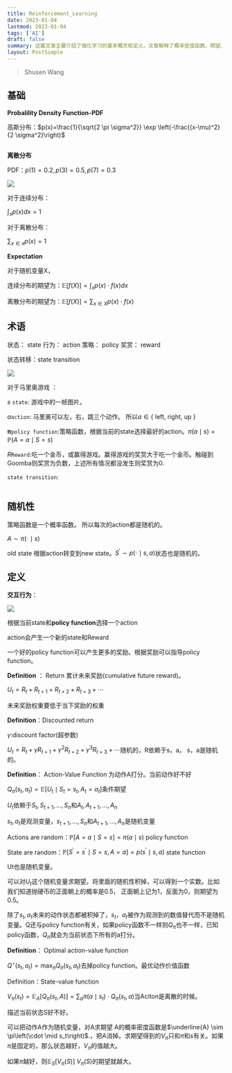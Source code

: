 ```yaml
---
title: Reinforcement_Learning
date: 2023-01-04
lastmod: 2023-01-04
tags: ['AI']
draft: false
summary: 这篇文章主要介绍了强化学习的基本概念和定义。文章解释了概率密度函数、期望、状态、动作、策略、奖励等基础术语，并定义了回报、折扣回报、动作价值函数、最优动作价值函数和状态价值函数等关键概念。文章还通过马里奥游戏的例子来具体说明这些概念在实际应用中的含义。
layout: PostSimple
---
```


> Shusen Wang

## 基础

**Probalility Density Function-PDF**

高斯分布：$p(x)=\frac{1}{\sqrt{2 \pi \sigma^2}} \exp \left(-\frac{(x-\mu)^2}{2 \sigma^2}\right)$

<img
  src="https://tz-1256822507.cos.ap-hongkong.myqcloud.com/typora/image-20221225154025254.png"
  alt=""
/>

**离散分布**

PDF：$p(1)=0.2, p(3)=0.5, p(7)=0.3$

![](https://tz-1256822507.cos.ap-hongkong.myqcloud.com/typora/image-20221225154704718.png)

对于连续分布：

$\int_x p(x) d x=1$

对于离散分布：

$\sum_{x \in x} p(x)=1$

**Expectation**

对于随机变量X，

连续分布的期望为：$\mathbb{E}[f(X)]=\int_x p(x) \cdot f(x) d x$

离散分布的期望为：$\mathbb{E}[f(X)]=\sum_{x \in X} p(x) \cdot f(x)$

## 术语

状态： state
行为： action
策略： policy
奖赏： reward

状态转移：state transition

![](https://tz-1256822507.cos.ap-hongkong.myqcloud.com/typora/image-20230102192207008.png)

对于马里奥游戏 ：

$s$ `state`: 游戏中的一帧图片。

$a$`action`: 马里奥可以左，右，跳三个动作。 所以$a \in\{$ left, right, up $\}$

$\boldsymbol{\pi}$`policy function`:策略函数，根据当前的state选择最好的action。$\pi(a \mid s)=\mathbb{P}(A=a \mid S=s)$

$R$`Reward`:吃一个金币，或赢得游戏。赢得游戏的奖赏大于吃一个金币。触碰到Goomba则奖赏为负数，上述所有情况都没发生则奖赏为0.

`state transition`:

<img
  src="https://tz-1256822507.cos.ap-hongkong.myqcloud.com/typora/image-20230102193747398.png"
  alt=""
/>

## 随机性

策略函数是一个概率函数。 所以每次的action都是随机的。

$A \sim \pi(\cdot \mid s)$

old state 根据action转变到new state。$S^{\prime} \sim p(\cdot \mid s, a)$状态也是随机的。

## 定义

**交互行为**：

![](https://tz-1256822507.cos.ap-hongkong.myqcloud.com/typora/image-20230102195134777.png)

根据当前state和**policy function**选择一个action

action会产生一个新的state和Reward

一个好的policy function可以产生更多的奖励。根据奖励可以指导policy function。

**Definition** ： Return 累计未来奖励(cumulative future reward)。

$U_t=R_t+R_{t+1}+R_{t+2}+R_{t+3}+\cdots$

未来奖励权重要低于当下奖励的权重

**Definition**：Discounted return

$\gamma$:discount factor(超参数)

$U_t=R_t+\gamma R_{t+1}+\gamma^2 R_{t+2}+\gamma^3 R_{t+3}+\cdots$随机的，R依赖于s，a。 s，a是随机的。

**Definition**： Action-Value Function 为动作A打分。当前动作好不好

$Q_\pi\left(s_t, a_t\right)=\mathbb{E}\left[U_t \mid S_t=s_t, A_t=a_t\right]$条件期望

$U_t$依赖于$S_t,S_{t+1},...,S_n$和$A_t,A_{t+1},...,A_n$

$s_t,a_t$是观测变量，$s_{t+1},...,S_n$和$A_{t+1},...,A_n$是随机变量

Actions are random：$\mathbb{P}[A=a \mid S=s]=\pi(a \mid s)$ policy function

State are random：$\mathbb{P}\left[S^{\prime}=s^{\prime} \mid S=s, A=a\right]=p\left(s^{\prime} \mid s, a\right)$ state function

Ut也是随机变量。

可以对$U_t$这个随机变量求期望。将里面的随机性积掉，可以得到一个实数。比如我们知道抛硬币的正面朝上的概率是0.5， 正面朝上记为1，反面为0，则期望为0.5。

除了$s_t,a_t$未来的动作状态都被积掉了，$s_t，a_t$被作为观测到的数值替代而不是随机变量。Q还与policy function有关，如果policy函数不一样则$Q_\pi$也不一样，已知policy函数，$Q_\pi$就会为当前状态下所有的a打分。

**Definition**： Optimal action-value function

$Q^{\star}\left(s_t, a_t\right)=\max _\pi Q_\pi\left(s_t, a_t\right)$去掉policy function。最优动作价值函数

Definition：State-value function

$V_\pi\left(s_t\right)=\mathbb{E}_A\left[Q_\pi\left(s_t, A\right)\right]=\sum_a \pi\left(a \mid s_t\right) \cdot Q_\pi\left(s_t, a\right)$当Aciton是离散的时候。

描述当前状态S好不好。

可以把动作A作为随机变量，对A求期望 A的概率密度函数是$\underline{A} \sim \pi\left(\cdot \mid s_t\right)$.，把A消掉。求期望得到的$V_\pi$只和$\pi$和s有关。如果$\pi$是固定的，那么状态越好，$V_\pi$的值越大。

如果$\pi$越好，则$\mathbb{E}_S\left[V_\pi(S)\right]$ $V_\pi(S)$的期望就越大。
